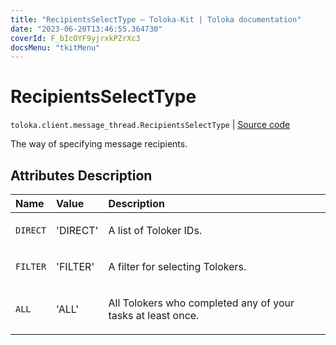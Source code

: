 ```yaml
---
title: "RecipientsSelectType — Toloka-Kit | Toloka documentation"
date: "2023-06-20T13:46:55.364730"
coverId: F_bIcOYF9yjrxkPZrXc3
docsMenu: "tkitMenu"
---
```


# RecipientsSelectType

`toloka.client.message_thread.RecipientsSelectType` | [Source code](https://github.com/Toloka/toloka-kit/blob/v1.2.0/src/client/message_thread.py#L20)

The way of specifying message recipients.

## Attributes Description

| Name | Value | Description |
| :------| :-----------| :----------| 
`DIRECT`|'DIRECT'|<p>A list of Toloker IDs.</p>
`FILTER`|'FILTER'|<p>A filter for selecting Tolokers.</p>
`ALL`|'ALL'|<p>All Tolokers who completed any of your tasks at least once.</p>